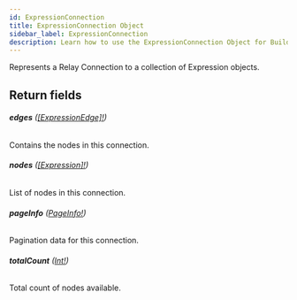 ```yaml
---
id: ExpressionConnection
title: ExpressionConnection Object
sidebar_label: ExpressionConnection
description: Learn how to use the ExpressionConnection Object for Builder's API.
---
```


Represents a Relay Connection to a collection of Expression objects.

## Return fields

###### <b>edges</b> ([[ExpressionEdge]!](/docs/composer/builder/api/schema/object/ExpressionEdge.mdx))

Contains the nodes in this connection.

###### <b>nodes</b> ([[Expression]!](/docs/composer/builder/api/schema/object/Expression.mdx))

List of nodes in this connection.

###### <b>pageInfo</b> ([PageInfo!](/docs/composer/builder/api/schema/object/PageInfo.mdx))

Pagination data for this connection.

###### <b>totalCount</b> ([Int!](/docs/composer/builder/api/schema/scalar/Int.mdx))

Total count of nodes available.
